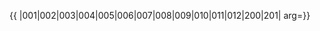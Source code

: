 {{ {{{1|PRC admin/showlist}}}
|001|002|003|004|005|006|007|008|009|010|011|012|200|201|
arg={{{arg|}}}}}